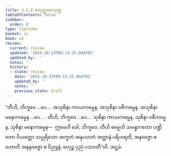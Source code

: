 ```yaml
---
title: 3.5.8 စတုတ္ထခတသုတ္တ
tableOfContents: false
sidebar:
  order: 8
type: tipitaka
basket: su
book: a3
review:
  current: review
  updated: '2025-10-23T09:13:25.044702'
  updated_by: ''
  notes: ''
  history:
  - state: review
    date: '2025-10-23T09:13:25.044702'
    updated_by: ''
    notes: ''
    previous_state: draft
---
```



<ReviewStatus review={frontmatter.review} showDetails={true} />

<HypothesisAnnotation frontmatter={frontmatter} />

<DynamicBreadcrumb />

<Division number="154" book="a3" e="ch" v="15" p="298">

<Paragraph number="1084" book="a3">
“တီဟိ, ဘိက္ခဝေ …ပေ…  အသုစိနာ ကာယကမ္မေန, အသုစိနာ ဝစီကမ္မေန, အသုစိနာ မနောကမ္မေန …ပေ… .
</Paragraph>

<Paragraph number="1085" book="a3">
တီဟိ, ဘိက္ခဝေ …ပေ…  သုစိနာ ကာယကမ္မေန, သုစိနာ ဝစီကမ္မေန, သုစိနာ မနောကမ္မေန—  ဣမေဟိ ခေါ, ဘိက္ခဝေ, တီဟိ ဓမ္မေဟိ သမန္နာဂတော ပဏ္ဍိတော ဝိယတ္တော သပ္ပုရိသော အက္ခတံ အနုပဟတံ အတ္တာနံ ပရိဟရတိ, အနဝဇ္ဇော စ ဟောတိ အနနုဝဇ္ဇော စ ဝိညူနံ, ဗဟုဉ္စ ပုညံ ပသဝတီ”တိ.

</Paragraph>
</Division>

<Paragraph number="1086" type="center" book="a3">
အဋ္ဌမံ.
</Paragraph>